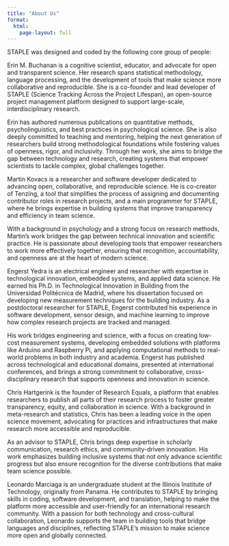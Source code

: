 ```yaml
---
title: "About Us"
format: 
  html:
    page-layout: full
---
```


STAPLE was designed and coded by the following core group of people:

Erin M. Buchanan is a cognitive scientist, educator, and advocate for open and transparent science. Her research spans statistical methodology, language processing, and the development of tools that make science more collaborative and reproducible. She is a co-founder and lead developer of STAPLE (Science Tracking Across the Project Lifespan), an open-source project management platform designed to support large-scale, interdisciplinary research.

Erin has authored numerous publications on quantitative methods, psycholinguistics, and best practices in psychological science. She is also deeply committed to teaching and mentoring, helping the next generation of researchers build strong methodological foundations while fostering values of openness, rigor, and inclusivity. Through her work, she aims to bridge the gap between technology and research, creating systems that empower scientists to tackle complex, global challenges together.

::: {.github-card data-github="doomlab" data-width="400" data-height="152" data-theme="default"}
:::

```{=html}
<script src="//cdn.jsdelivr.net/github-cards/latest/widget.js"></script>
```

Martin Kovacs is a researcher and software developer dedicated to advancing open, collaborative, and reproducible science. He is co-creator of Tenzing, a tool that simplifies the process of assigning and documenting contributor roles in research projects, and a main programmer for STAPLE, where he brings expertise in building systems that improve transparency and efficiency in team science.

With a background in psychology and a strong focus on research methods, Martin’s work bridges the gap between technical innovation and scientific practice. He is passionate about developing tools that empower researchers to work more effectively together, ensuring that recognition, accountability, and openness are at the heart of modern science.

::: {.github-card data-github="marton-balazs-kovacs" data-width="400" data-height="152" data-theme="default"}
:::

```{=html}
<script src="//cdn.jsdelivr.net/github-cards/latest/widget.js"></script>
```

Engerst Yedra is an electrical engineer and researcher with expertise in technological innovation, embedded systems, and applied data science. He earned his Ph.D. in Technological Innovation in Building from the Universidad Politécnica de Madrid, where his dissertation focused on developing new measurement techniques for the building industry. As a postdoctoral researcher for STAPLE, Engerst contributed his experience in software development, sensor design, and machine learning to improve how complex research projects are tracked and managed. 

His work bridges engineering and science, with a focus on creating low-cost measurement systems, developing embedded solutions with platforms like Arduino and Raspberry Pi, and applying computational methods to real-world problems in both industry and academia. Engerst has published across technological and educational domains, presented at international conferences, and brings a strong commitment to collaborative, cross-disciplinary research that supports openness and innovation in science.

::: {.github-card data-github="enyeal" data-width="400" data-height="152" data-theme="default"}
:::

```{=html}
<script src="//cdn.jsdelivr.net/github-cards/latest/widget.js"></script>
```

Chris Hartgerink is the founder of Research Equals, a platform that enables researchers to publish all parts of their research process to foster greater transparency, equity, and collaboration in science. With a background in meta-research and statistics, Chris has been a leading voice in the open science movement, advocating for practices and infrastructures that make research more accessible and reproducible.

As an advisor to STAPLE, Chris brings deep expertise in scholarly communication, research ethics, and community-driven innovation. His work emphasizes building inclusive systems that not only advance scientific progress but also ensure recognition for the diverse contributions that make team science possible.

::: {.github-card data-github="chartgerink" data-width="400" data-height="152" data-theme="default"}
:::

```{=html}
<script src="//cdn.jsdelivr.net/github-cards/latest/widget.js"></script>
```

Leonardo Marciaga is an undergraduate student at the Illinois Institute of Technology, originally from Panama. He contributes to STAPLE by bringing skills in coding, software development, and translation, helping to make the platform more accessible and user-friendly for an international research community. With a passion for both technology and cross-cultural collaboration, Leonardo supports the team in building tools that bridge languages and disciplines, reflecting STAPLE’s mission to make science more open and globally connected.

::: {.github-card data-github="Leonardo-M12" data-width="400" data-height="152" data-theme="default"}
:::

```{=html}
<script src="//cdn.jsdelivr.net/github-cards/latest/widget.js"></script>
```

